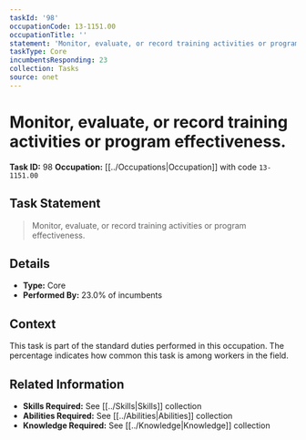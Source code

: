 ```yaml
---
taskId: '98'
occupationCode: 13-1151.00
occupationTitle: ''
statement: 'Monitor, evaluate, or record training activities or program effectiveness.'
taskType: Core
incumbentsResponding: 23
collection: Tasks
source: onet
---
```

# Monitor, evaluate, or record training activities or program effectiveness.

**Task ID:** 98
**Occupation:** [[../Occupations|Occupation]] with code `13-1151.00`

## Task Statement

> Monitor, evaluate, or record training activities or program effectiveness.

## Details

- **Type:** Core
- **Performed By:** 23.0% of incumbents

## Context

This task is part of the standard duties performed in this occupation. The percentage indicates how common this task is among workers in the field.

## Related Information

- **Skills Required:** See [[../Skills|Skills]] collection
- **Abilities Required:** See [[../Abilities|Abilities]] collection
- **Knowledge Required:** See [[../Knowledge|Knowledge]] collection

